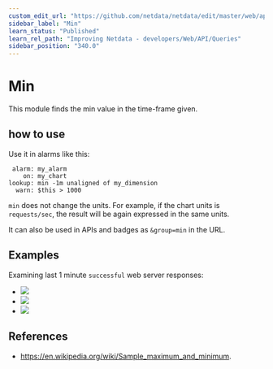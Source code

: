```yaml
---
custom_edit_url: "https://github.com/netdata/netdata/edit/master/web/api/queries/min/README.md"
sidebar_label: "Min"
learn_status: "Published"
learn_rel_path: "Improving Netdata - developers/Web/API/Queries"
sidebar_position: "340.0"
---
```



# Min

This module finds the min value in the time-frame given.

## how to use

Use it in alarms like this:

```
 alarm: my_alarm
    on: my_chart
lookup: min -1m unaligned of my_dimension
  warn: $this > 1000
```

`min` does not change the units. For example, if the chart units is `requests/sec`, the result
will be again expressed in the same units. 

It can also be used in APIs and badges as `&group=min` in the URL.

## Examples

Examining last 1 minute `successful` web server responses:

-   ![](https://registry.my-netdata.io/api/v1/badge.svg?chart=web_log_nginx.response_statuses&options=unaligned&dimensions=success&group=min&after=-60&label=min&value_color=orange)
-   ![](https://registry.my-netdata.io/api/v1/badge.svg?chart=web_log_nginx.response_statuses&options=unaligned&dimensions=success&group=average&after=-60&label=average)
-   ![](https://registry.my-netdata.io/api/v1/badge.svg?chart=web_log_nginx.response_statuses&options=unaligned&dimensions=success&group=max&after=-60&label=max)

## References

-   <https://en.wikipedia.org/wiki/Sample_maximum_and_minimum>.


